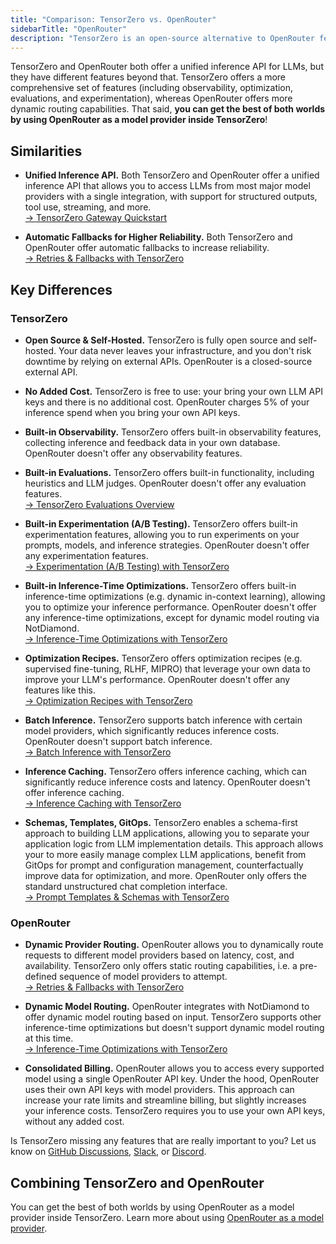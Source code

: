 ```yaml
---
title: "Comparison: TensorZero vs. OpenRouter"
sidebarTitle: "OpenRouter"
description: "TensorZero is an open-source alternative to OpenRouter featuring an LLM gateway, observability, optimization, evaluations, and experimentation."
---
```


TensorZero and OpenRouter both offer a unified inference API for LLMs, but they have different features beyond that.
TensorZero offers a more comprehensive set of features (including observability, optimization, evaluations, and experimentation), whereas OpenRouter offers more dynamic routing capabilities.
That said, **you can get the best of both worlds by using OpenRouter as a model provider inside TensorZero**!

## Similarities

- **Unified Inference API.**
  Both TensorZero and OpenRouter offer a unified inference API that allows you to access LLMs from most major model providers with a single integration, with support for structured outputs, tool use, streaming, and more.<br />
  [→ TensorZero Gateway Quickstart](/quickstart/)

- **Automatic Fallbacks for Higher Reliability.**
  Both TensorZero and OpenRouter offer automatic fallbacks to increase reliability.<br />
  [→ Retries & Fallbacks with TensorZero](/gateway/guides/retries-fallbacks/)

## Key Differences

### TensorZero

- **Open Source & Self-Hosted.**
  TensorZero is fully open source and self-hosted.
  Your data never leaves your infrastructure, and you don't risk downtime by relying on external APIs.
  OpenRouter is a closed-source external API.

- **No Added Cost.**
  TensorZero is free to use: your bring your own LLM API keys and there is no additional cost.
  OpenRouter charges 5% of your inference spend when you bring your own API keys.

- **Built-in Observability.**
  TensorZero offers built-in observability features, collecting inference and feedback data in your own database.
  OpenRouter doesn't offer any observability features.

- **Built-in Evaluations.**
  TensorZero offers built-in functionality, including heuristics and LLM judges.
  OpenRouter doesn't offer any evaluation features.<br />
  [→ TensorZero Evaluations Overview](/evaluations/)

- **Built-in Experimentation (A/B Testing).**
  TensorZero offers built-in experimentation features, allowing you to run experiments on your prompts, models, and inference strategies.
  OpenRouter doesn't offer any experimentation features.<br />
  [→ Experimentation (A/B Testing) with TensorZero](/gateway/guides/experimentation/)

- **Built-in Inference-Time Optimizations.**
  TensorZero offers built-in inference-time optimizations (e.g. dynamic in-context learning), allowing you to optimize your inference performance.
  OpenRouter doesn't offer any inference-time optimizations, except for dynamic model routing via NotDiamond.<br />
  [→ Inference-Time Optimizations with TensorZero](/gateway/guides/inference-time-optimizations/)

- **Optimization Recipes.**
  TensorZero offers optimization recipes (e.g. supervised fine-tuning, RLHF, MIPRO) that leverage your own data to improve your LLM's performance.
  OpenRouter doesn't offer any features like this.<br />
  [→ Optimization Recipes with TensorZero](/recipes/)

- **Batch Inference.**
  TensorZero supports batch inference with certain model providers, which significantly reduces inference costs.
  OpenRouter doesn't support batch inference.<br />
  [→ Batch Inference with TensorZero](/gateway/guides/batch-inference/)

- **Inference Caching.**
  TensorZero offers inference caching, which can significantly reduce inference costs and latency.
  OpenRouter doesn't offer inference caching.<br />
  [→ Inference Caching with TensorZero](/gateway/guides/inference-caching/)

- **Schemas, Templates, GitOps.**
  TensorZero enables a schema-first approach to building LLM applications, allowing you to separate your application logic from LLM implementation details.
  This approach allows your to more easily manage complex LLM applications, benefit from GitOps for prompt and configuration management, counterfactually improve data for optimization, and more.
  OpenRouter only offers the standard unstructured chat completion interface.<br />
  [→ Prompt Templates & Schemas with TensorZero](/gateway/guides/prompt-templates-schemas/)

### OpenRouter

- **Dynamic Provider Routing.**
  OpenRouter allows you to dynamically route requests to different model providers based on latency, cost, and availability.
  TensorZero only offers static routing capabilities, i.e. a pre-defined sequence of model providers to attempt.<br />
  [→ Retries & Fallbacks with TensorZero](/gateway/guides/retries-fallbacks/)

- **Dynamic Model Routing.**
  OpenRouter integrates with NotDiamond to offer dynamic model routing based on input.
  TensorZero supports other inference-time optimizations but doesn't support dynamic model routing at this time.<br />
  [→ Inference-Time Optimizations with TensorZero](/gateway/guides/inference-time-optimizations/)

- **Consolidated Billing.**
  OpenRouter allows you to access every supported model using a single OpenRouter API key.
  Under the hood, OpenRouter uses their own API keys with model providers.
  This approach can increase your rate limits and streamline billing, but slightly increases your inference costs.
  TensorZero requires you to use your own API keys, without any added cost.

<Tip title="Feedback">

Is TensorZero missing any features that are really important to you? Let us know on [GitHub Discussions](https://github.com/tensorzero/tensorzero/discussions), [Slack](https://www.tensorzero.com/slack), or [Discord](https://www.tensorzero.com/discord).

</Tip>

## Combining TensorZero and OpenRouter

You can get the best of both worlds by using OpenRouter as a model provider inside TensorZero.
Learn more about using [OpenRouter as a model provider](/gateway/guides/providers/openrouter/).
